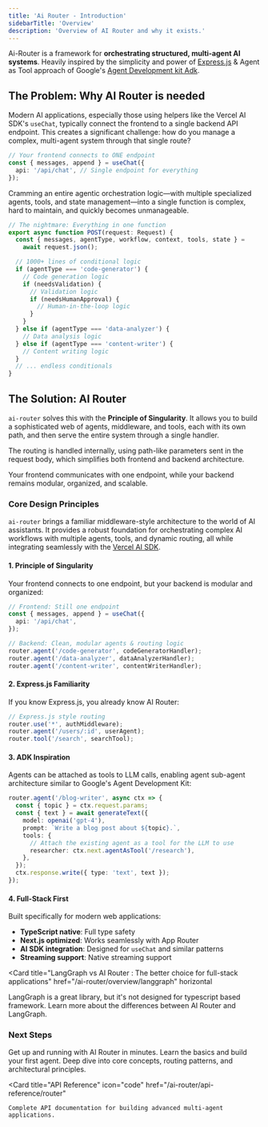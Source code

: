 ```yaml
---
title: 'Ai Router - Introduction'
sidebarTitle: 'Overview'
description: 'Overview of AI Router and why it exists.'
---
```


Ai-Router is a framework for **orchestrating structured, multi-agent AI systems**. Heavily inspired by the simplicity and power of [Express.js](https://expressjs.com/) & Agent as Tool approach of Google's [Agent Development kit Adk](https://google.github.io/adk-docs/).

## The Problem: Why AI Router is needed

Modern AI applications, especially those using helpers like the Vercel AI SDK's `useChat`, typically connect the frontend to a single backend API endpoint. This creates a significant challenge: how do you manage a complex, multi-agent system through that single route?

```typescript
// Your frontend connects to ONE endpoint
const { messages, append } = useChat({
  api: '/api/chat', // Single endpoint for everything
});
```

Cramming an entire agentic orchestration logic—with multiple specialized agents, tools, and state management—into a single function is complex, hard to maintain, and quickly becomes unmanageable.

```typescript
// The nightmare: Everything in one function
export async function POST(request: Request) {
  const { messages, agentType, workflow, context, tools, state } =
    await request.json();

  // 1000+ lines of conditional logic
  if (agentType === 'code-generator') {
    // Code generation logic
    if (needsValidation) {
      // Validation logic
      if (needsHumanApproval) {
        // Human-in-the-loop logic
      }
    }
  } else if (agentType === 'data-analyzer') {
    // Data analysis logic
  } else if (agentType === 'content-writer') {
    // Content writing logic
  }
  // ... endless conditionals
}
```

## The Solution: AI Router

`ai-router` solves this with the **Principle of Singularity**. It allows you to build a sophisticated web of agents, middleware, and tools, each with its own path, and then serve the entire system through a single handler.

The routing is handled internally, using path-like parameters sent in the request body, which simplifies both frontend and backend architecture.

Your frontend communicates with one endpoint, while your backend remains modular, organized, and scalable.

### Core Design Principles

`ai-router` brings a familiar middleware-style architecture to the world of AI assistants. It provides a robust foundation for orchestrating complex AI workflows with multiple agents, tools, and dynamic routing, all while integrating seamlessly with the [Vercel AI SDK](https://ai-sdk.dev/docs/introduction).

#### 1. **Principle of Singularity**

Your frontend connects to one endpoint, but your backend is modular and organized:

```typescript
// Frontend: Still one endpoint
const { messages, append } = useChat({
  api: '/api/chat',
});

// Backend: Clean, modular agents & routing logic
router.agent('/code-generator', codeGeneratorHandler);
router.agent('/data-analyzer', dataAnalyzerHandler);
router.agent('/content-writer', contentWriterHandler);
```

#### 2. **Express.js Familiarity**

If you know Express.js, you already know AI Router:

```typescript
// Express.js style routing
router.use('*', authMiddleware);
router.agent('/users/:id', userAgent);
router.tool('/search', searchTool);
```

#### 3. **ADK Inspiration**

Agents can be attached as tools to LLM calls, enabling agent sub-agent architecture similar to Google's Agent Development Kit:

```typescript
router.agent('/blog-writer', async ctx => {
  const { topic } = ctx.request.params;
  const { text } = await generateText({
    model: openai('gpt-4'),
    prompt: `Write a blog post about ${topic}.`,
    tools: {
      // Attach the existing agent as a tool for the LLM to use
      researcher: ctx.next.agentAsTool('/research'),
    },
  });
  ctx.response.write({ type: 'text', text });
});
```

#### 4. **Full-Stack First**

Built specifically for modern web applications:

- **TypeScript native**: Full type safety
- **Next.js optimized**: Works seamlessly with App Router
- **AI SDK integration**: Designed for `useChat` and similar patterns
- **Streaming support**: Native streaming support

<Card
  title="LangGraph vs AI Router : The better choice for full-stack applications"
  href="/ai-router/overview/langgraph"
  horizontal
>
  LangGraph is a great library, but it's not designed for typescript based
  framework. Learn more about the differences between AI Router and LangGraph.
</Card>

### Next Steps

<CardGroup cols={3}>
  <Card
    title="Quickstart"
    icon="rocket"
    href="/ai-router/foundation/basics"
  >
    Get up and running with AI Router in minutes. Learn the basics and build your first agent.
  </Card>

<Card title="Foundation" icon="book" href="/ai-router/foundation/basics">
  Deep dive into core concepts, routing patterns, and architectural principles.
</Card>

  <Card
    title="API Reference"
    icon="code"
    href="/ai-router/api-reference/router"
  >
    Complete API documentation for building advanced multi-agent applications.
  </Card>
</CardGroup>

